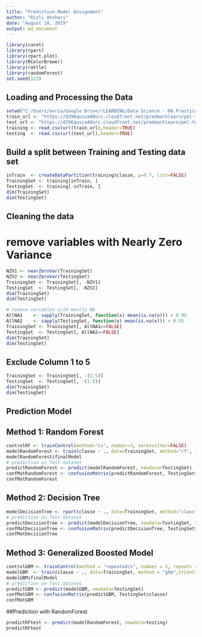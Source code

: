 ---
title: "Predictive Model Assignment"
author: "Rizli Anshari"
date: "August 18, 2019"
output: md_document
---

```{r, echo = FALSE, include = FALSE}
library(caret)
library(rpart)
library(rpart.plot)
library(RColorBrewer)
library(rattle)
library(randomForest)
set.seed(123)
```

## Loading and Processing the Data
```{r, echo = TRUE}
setwd("C:/Users/avria/Google Drive/!LEARNING/Data Science - 08.Practical Machine Learning")
train_url <- "https://d396qusza40orc.cloudfront.net/predmachlearn/pml-training.csv"
test_url <- "https://d396qusza40orc.cloudfront.net/predmachlearn/pml-testing.csv"
training <- read.csv(url(train_url),header=TRUE)
testing  <- read.csv(url(test_url),header=TRUE)
```

## Build a split between Training and Testing data set
```{r, echo = TRUE}
inTrain  <- createDataPartition(training$classe, p=0.7, list=FALSE)
TrainingSet <- training[inTrain, ]
TestingSet  <- training[-inTrain, ]
dim(TrainingSet)
dim(TestingSet)
```

## Cleaning the data
# remove variables with Nearly Zero Variance
```{r, echo = TRUE}
NZV1 <- nearZeroVar(TrainingSet)
NZV2 <- nearZeroVar(TestingSet)
TrainingSet <- TrainingSet[, -NZV1]
TestingSet  <- TestingSet[, -NZV2]
dim(TrainingSet)
dim(TestingSet)

# remove variables with mostly NA
AllNA1    <- sapply(TrainingSet, function(x) mean(is.na(x))) > 0.95
AllNA2    <- sapply(TestingSet, function(x) mean(is.na(x))) > 0.95
TrainingSet <- TrainingSet[, AllNA1==FALSE]
TestingSet  <- TestingSet[, AllNA2==FALSE]
dim(TrainingSet)
dim(TestingSet)
```

## Exclude Column 1 to 5
```{r, echo = TRUE}
TrainingSet <- TrainingSet[, -(1:5)]
TestingSet  <- TestingSet[, -(1:5)]
dim(TrainingSet)
dim(TestingSet)
```

## Prediction Model
## Method 1: Random Forest
```{r, echo = TRUE}
controlRF <- trainControl(method="cv", number=3, verboseIter=FALSE)
modelRandomForest <- train(classe ~ ., data=TrainingSet, method="rf", trControl=controlRF)
modelRandomForest$finalModel
# prediction on Test dataset
predictRandomForest <- predict(modelRandomForest, newdata=TestingSet)
confMatRandomForest <- confusionMatrix(predictRandomForest, TestingSet$classe)
confMatRandomForest
```

## Method 2: Decision Tree
```{r, echo = TRUE}
modelDecisionTree <- rpart(classe ~ ., data=TrainingSet, method="class")
# prediction on Test dataset
predictDecisionTree <- predict(modelDecisionTree, newdata=TestingSet, type="class")
confMatDecisionTree <- confusionMatrix(predictDecisionTree, TestingSet$classe)
confMatDecisionTree
```

## Method 3: Generalized Boosted Model
```{r, echo = TRUE}
controlGBM <- trainControl(method = "repeatedcv", number = 5, repeats = 1)
modelGBM  <- train(classe ~ ., data=TrainingSet, method = "gbm",trControl = controlGBM, verbose = FALSE)
modelGBM$finalModel
# prediction on Test dataset
predictGBM <- predict(modelGBM, newdata=TestingSet)
confMatGBM <- confusionMatrix(predictGBM, TestingSet$classe)
confMatGBM
```

##Prediction with RandomForest
```{r, echo = TRUE}
predictRFtest <- predict(modelRandomForest, newdata=testing)
predictRFtest
```

